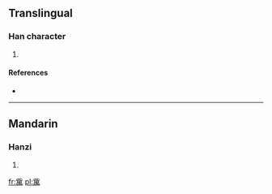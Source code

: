 ==Translingual==

===Han character===
{{Han char|rn=77|rad=止|as=11|sn=15|four=2122<sub>7</sub>|canj=卜心田中月 (YPWLB)}}

# {{defn|Han|sort=止11}}

====References====
* {{Han ref|kx=0848.151|dkj=24896|hdz=21445.070|uh=6B76|ud=27510|bh=E6D1|bd=59089}}

----

==Mandarin==

===Hanzi===
{{cmn-hanzi|pin=[[yú]] ([[yu2]])|wg=yü<sup>2</sup>}}

# {{defn|lang=cmn|sort=止11}}

[[fr:歶]]
[[pl:歶]]
